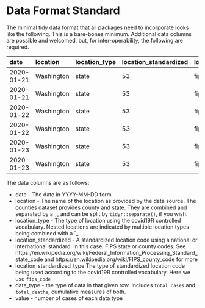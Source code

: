 # Data Format Standard

The minimal tidy data format that all packages need to incorporate looks like the following. This is a bare-bones minimum. Additional data columns are possible and welcomed, but, for inter-operability, the following are required.

|date       |location   |location_type |location_standardized |location_standardized_type |data_type    | value|
|:----------|:----------|:-------------|:---------------------|:--------------------------|:------------|-----:|
|2020-01-21 |Washington |state         |53                    |fips_code                  |cases_total  |     1|
|2020-01-21 |Washington |state         |53                    |fips_code                  |deaths_total |     0|
|2020-01-22 |Washington |state         |53                    |fips_code                  |cases_total  |     1|
|2020-01-22 |Washington |state         |53                    |fips_code                  |deaths_total |     0|
|2020-01-23 |Washington |state         |53                    |fips_code                  |cases_total  |     1|
|2020-01-23 |Washington |state         |53                    |fips_code                  |deaths_total |     0|


The data columns are as follows:

* date - The date in YYYY-MM-DD form
* location - The name of the location as provided by the data source. The counties dataset provides county and state. They are combined and separated by a `,`, and can be split by `tidyr::separate()`, if you wish.
* location_type - The type of location using the covid19R controlled vocabulary. Nested locations are indicated by multiple location types being combined with a `_
* location_standardized - A standardized location code using a national or international standard. In this case, FIPS state or county codes. See https://en.wikipedia.org/wiki/Federal_Information_Processing_Standard_state_code and https://en.wikipedia.org/wiki/FIPS_county_code for more
* location_standardized_type The type of standardized location code being used according to the covid19R controlled vocabulary. Here we use `fips_code`
* data_type - the type of data in that given row. Includes `total_cases` and `total_deaths`, cumulative measures of both.
* value - number of cases of each data type
